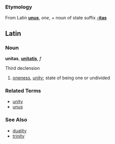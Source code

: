===Etymology===
From Latin '''[[unus]]''', ''one'', + noun of state suffix '''[[-itas]]'''

==Latin==
===Noun===
'''unitas''', '''[[unitatis]]''', ''f''

Third declension

# [[oneness]], [[unity]]; state of being one or undivided

===Related Terms===
*[[unity]]
*[[unus]]

===See Also===
*[[duality]]
*[[trinity]]